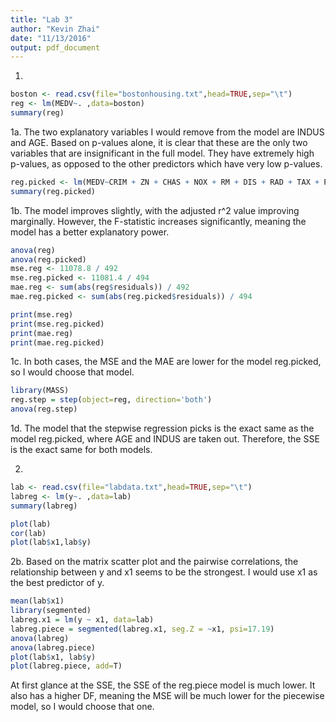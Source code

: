 ```yaml
---
title: "Lab 3"
author: "Kevin Zhai"
date: "11/13/2016"
output: pdf_document
---
```

1.
```r
boston <- read.csv(file="bostonhousing.txt",head=TRUE,sep="\t")
reg <- lm(MEDV~. ,data=boston)
summary(reg)
```
1a. The two explanatory variables I would remove from the model are INDUS and AGE. Based on p-values alone, it is clear that these are the only two variables that are insignificant in the full model. They have extremely high p-values, as opposed to the other predictors which have very low p-values. 
```r
reg.picked <- lm(MEDV~CRIM + ZN + CHAS + NOX + RM + DIS + RAD + TAX + PTRATIO + B + LSTAT,data=boston)
summary(reg.picked)
```
1b. The model improves slightly, with the adjusted r^2 value improving marginally. However, the F-statistic increases significantly, meaning the model has a better explanatory power. 

```r
anova(reg)
anova(reg.picked)
mse.reg <- 11078.8 / 492
mse.reg.picked <- 11081.4 / 494
mae.reg <- sum(abs(reg$residuals)) / 492
mae.reg.picked <- sum(abs(reg.picked$residuals)) / 494

print(mse.reg)
print(mse.reg.picked)
print(mae.reg)
print(mae.reg.picked)

```

1c. In both cases, the MSE and the MAE are lower for the model reg.picked, so I would choose that model. 

```r
library(MASS)
reg.step = step(object=reg, direction='both')
anova(reg.step)

```
1d. The model that the stepwise regression picks is the exact same as the model reg.picked, where AGE and INDUS are taken out. Therefore, the SSE is the exact same for both models. 

2. 
```r
lab <- read.csv(file="labdata.txt",head=TRUE,sep="\t")
labreg <- lm(y~. ,data=lab)
summary(labreg)
```
```r
plot(lab)
cor(lab)
plot(lab$x1,lab$y)

```
2b. Based on the matrix scatter plot and the pairwise correlations, the relationship between y and x1 seems to be the strongest. I would use x1 as the best predictor of y.
```r
mean(lab$x1)
library(segmented)
labreg.x1 = lm(y ~ x1, data=lab)
labreg.piece = segmented(labreg.x1, seg.Z = ~x1, psi=17.19)
anova(labreg)
anova(labreg.piece)
plot(lab$x1, lab$y)
plot(labreg.piece, add=T)

```
At first glance at the SSE, the SSE of the reg.piece model is much lower. It also has a higher DF, meaning the MSE will be much lower for the piecewise model, so I would choose that one. 













